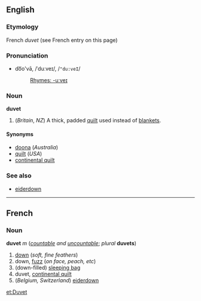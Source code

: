 ==English==
===Etymology===
French ''duvet'' (see French entry on this page)

===Pronunciation===
*do͞o'vā, /ˈduːveɪ/, /<tt>"du:veI</tt>/
*:[[Rhymes:English:-uːveɪ|Rhymes: -uːveɪ]]

===Noun===
'''duvet'''

# (''Britain'', ''NZ'') A thick, padded [[quilt]] used instead of [[blanket]]s.

====Synonyms====
*[[doona]] (''Australia'')<!-- recapitalise if it's still a trademark maybe -->
*[[quilt]] (''USA'')
*[[continental quilt]]

===See also===
*[[eiderdown]]<!-- not a synonym: an eiderdown is used with blankets; a duvet is not -->

----
==French==
===Noun===
'''duvet''' ''m'' (''[[countable]] and [[uncountable]]''; ''plural'' '''duvets''')

#[[down]] (''soft, fine feathers'')
#down, [[fuzz]] (''on face, peach, etc'')
#(down-filled) [[sleeping bag]]
#duvet, [[continental quilt]]
#(''Belgium, Switzerland'') [[eiderdown]]

[[et:Duvet]]